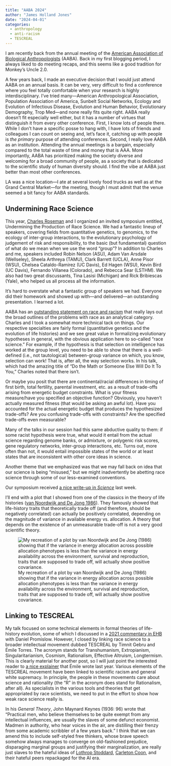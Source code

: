 ```yaml
---
title: "AABA 2024"
author: "James Holland Jones"
date: "2024-04-01"
categories:
  - anthropology
  - anti-racism
  - TESCREAL
---
```


I am recently back from the annual meeting of the [American Association of Biological Anthropologists](https://bioanth.org/) (AABA). Back in my first blogging period, I always liked to do meeting recaps, and this seems like a good tradition for Monkey's Uncle 2.0.

A few years back, I made an executive decision that I would just attend AABA on an annual basis. It can be very, very difficult to find a conference where you feel totally comfortable when your research is highly interdisciplinary. I've tried many---American Anthropological Association, Population Association of America, Sunbelt Social Networks, Ecology and Evolution of Infectious Disease, Evolution and Human Behavior, Evolutionary Demography, Trop Med---and none really fits quite right. AABA really doesn't fit especially well either, but it has a number of virtues that distinguish it from every other conference. First, I know lots of people there. While I don't have a specific posse to hang with, I have lots of friends and colleagues I can count on seeing and, let's face it, catching up with people is *the primary* purpose of attending conferences. Second, I really love AABA as an institution. Attending the annual meetings is a bargain, especially compared to the total waste of time and money that is AAA. More importantly, AABA has prioritized making the society diverse and welcoming for a broad community of people, as a society that is dedicated to the scientific study of human diversity should. I find the vibe at AABA just better than most other conferences.

LA was a nice location---I ate at several lovely food trucks as well as at the Grand Central Market---for the meeting, though I must admit that the venue seemed a bit fancy for AABA standards.

## Undermining Race Science

This year, [Charles Roseman](https://sib.illinois.edu/directory/profile/croseman) and I organized an invited symposium entitled, Undermining the Production of Race Science. We had a fantastic lineup of speakers, covering fields from quantitative genetics, to genomics, to the ecology of inter-group interactions, to the evolutionary psychology of judgement of risk and responsibility, to the basic (but fundamental) question of what do we mean when we use the word "group"? In addition to Charles and me, speakers included Robin Nelson (ASU), Adam Van Arsdale (Wellseley), Sheela Arthreya (TAMU), Clark Barrett (UCLA), Anne Pisor (WSU), Chelsea Cataldo-Ramirez (UC Davis), Ed Hagen (WSU), Kevin Bird (UC Davis), Fernando Villanea (Colorado), and Rebecca Sear (LSTHM). We also had two great discussants, Tina Lasisi (Michigan) and Rick Bribiescas (Yale), who helped us all process all the information.

It's hard to overstate what a fantastic group of speakers we had. Everyone did their homework and showed up with---and delivered---an outstanding presentation. I learned a lot.

AABA has an [outstanding statement on race and racism](https://bioanth.org/about/position-statements/aapa-statement-race-and-racism-2019/) that really lays out the broad outlines of the problems with race as an analytical category. Charles and I took a somewhat more technical tack on things. Our respective specialties are fairly formal (quantitative genetics and the evolution of life histories) and we see great value in formalizing evolutionary hypotheses in general, with the obvious application here to so-called "race science." For example, if the hypothesis is that selection on intelligence has worked at the group level, you need to be able to show that there is a well-defined (i.e., not tautological) between-group variance on which, you know, selection can work! That is, after all, the way selection works. In his talk, which had the amazing title of "Do the Math or Someone Else Will Do It To You," Charles noted that there isn't.

Or maybe you posit that there are continental/racial differences in timing of first birth, total fertility, parental investment, etc. as a result of trade-offs arising from energetic budget constraints. What is your fitness measure/have you specified an objective function? Obviously, you haven't actually measured fitness (that would be asking an awful lot). Have you accounted for the actual energetic budget that produces the hypothesized trade-offs? Are you confusing trade-offs with constraints? Are the specified trade-offs even measurable?

Many of the talks in our session had this same abductive quality to them: if some racist hypothesis were true, what would it entail from the actual science regarding genome banks, or admixture, or polygenic risk scores, gene regulatory networks, inter-group interactions, etc. Turns out, more often than not, it would entail impossible states of the world or at least states that are inconsistent with other core ideas in science.

Another theme that we emphasized was that we may fall back on idea that our science is being "misused," but we might inadvertently be abetting race science through some of our less-examined conventions.

Our symposium received [a nice write-up in *Science*](https://www.science.org/content/article/anthropologists-take-arms-against-race-science) last week.

I'll end with a plot that I showed from one of the classics in the theory of life histories ([van Noordwijk and De Jong 1986](https://doi.org/10.1086/284547)). They famously showed that life-history traits that theoretically trade off (and therefore, should be negatively correlated) can actually be positively correlated, depending on the magnitude of variance in available energy vs. allocation. A theory that depends on the existence of an unmeasurable trade-off is not a very good scientific theory.

![My recreation of a plot by van Noordwijk and De Jong (1986) showing that if the variance in energy allocation across possible allocation phenotypes is less than the variance in energy availability across the environment, survival and reproduction, traits that are supposed to trade off, will actually show positive covariance.](vndj86_1b.png)

## Linking to TESCREAL

My talk focused on some technical elements in formal theories of life-history evolution, some of which I discussed in a [2021 commentary in EHB](https://doi.org/10.1016/j.evolhumbehav.2021.03.00) with Daniel Promislow. However, I closed by linking race science to a broader intellectual movement dubbed TESCREAL by Timnit Gebru and Émile Torres. The acronym stands for Transhumanism, Extropianism, Singularitarianism, Cosmism, Rationalism, Effective Altruism, Longtermism. This is clearly material for another post, so I will just point the interested reader to [a nice explainer](https://www.truthdig.com/articles/the-acronym-behind-our-wildest-ai-dreams-and-nightmares/) that Émile wrote last year. Various elements of the TESCREAL movement have been linked to scientific racism and general white supremacy. In principle, the people in these movements care about science and rationality (the "R" in the acronym does stand for Rationalism, after all). As specialists in the various tools and theories that get appropriated by race scientists, we need to put in the effort to show how weak race science really is.

In his *General Theory*, John Maynard Keynes (1936: 96) wrote that "Practical men, who believe themselves to be quite exempt from any intellectual influences, are usually the slaves of some defunct economist. Madmen in authority, who hear voices in the air, are distilling their frenzy from some academic scribbler of a few years back." I think that we can amend this to include self-styled free thinkers, whose brave speech somehow always manages to converge on old-fashioned prejudice, disparaging marginal groups and justifying their marginalization, are really just slaves to the hateful ideas of [Lothrop Stoddard](https://en.wikipedia.org/wiki/Lothrop_Stoddard), [Carleton Coon](https://en.wikipedia.org/wiki/Carleton_S._Coon), and their hateful peers repackaged for the AI era.
